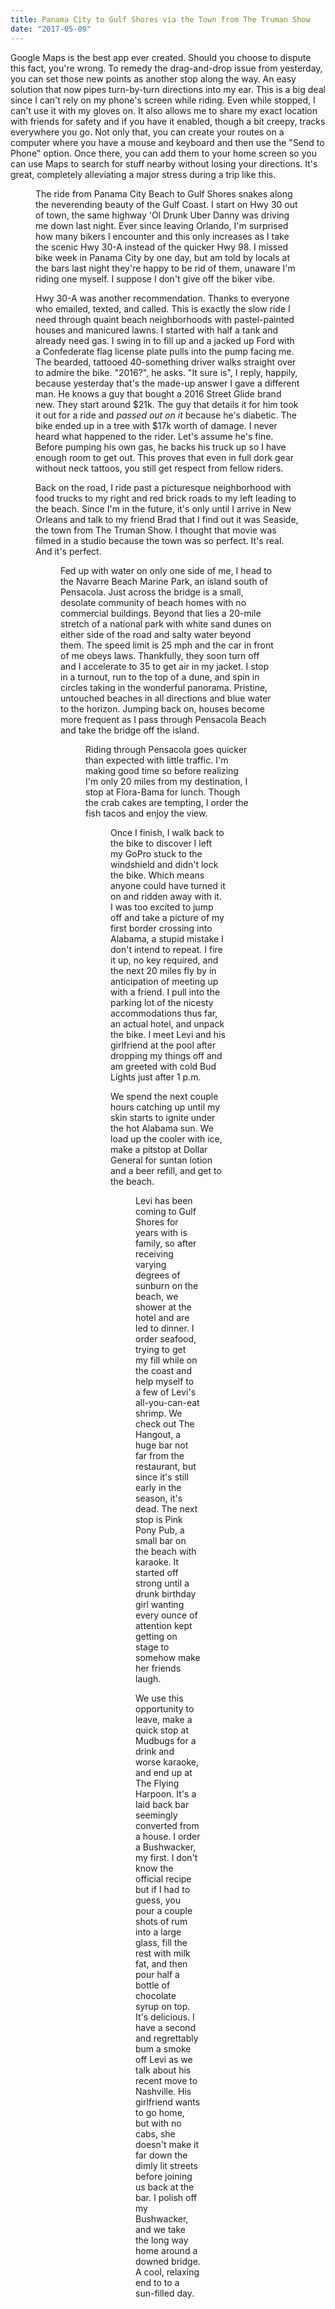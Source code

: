 ```yaml
---
title: Panama City to Gulf Shores via the Town from The Truman Show
date: "2017-05-09"
---
```


Google Maps is the best app ever created. Should you choose to dispute this fact, you're wrong. To remedy the drag-and-drop issue from yesterday, you can set those new points as another stop along the way. An easy solution that now pipes turn-by-turn directions into my ear. This is a big deal since I can't rely on my phone's screen while riding. Even while stopped, I can't use it with my gloves on. It also allows me to share my exact location with friends for safety and if you have it enabled, though a bit creepy, tracks everywhere you go. Not only that, you can create your routes on a computer where you have a mouse and keyboard and then use the "Send to Phone" option. Once there, you can add them to your home screen so you can use Maps to search for stuff nearby without losing your directions. It's great, completely alleviating a major stress during a trip like this.

<Figure caption="Panama City Beach to Gulf Shores. 132 miles." id="day-3" />

The ride from Panama City Beach to Gulf Shores snakes along the neverending beauty of the Gulf Coast. I start on Hwy 30 out of town, the same highway 'Ol Drunk Uber Danny was driving me down last night. Ever since leaving Orlando, I'm surprised how many bikers I encounter and this only increases as I take the scenic Hwy 30-A instead of the quicker Hwy 98. I missed bike week in Panama City by one day, but am told by locals at the bars last night they're happy to be rid of them, unaware I'm riding one myself. I suppose I don't give off the biker vibe.

Hwy 30-A was another recommendation. Thanks to everyone who emailed, texted, and called. This is exactly the slow ride I need through quaint beach neighborhoods with pastel-painted houses and manicured lawns. I started with half a tank and already need gas. I swing in to fill up and a jacked up Ford with a Confederate flag license plate pulls into the pump facing me. The bearded, tattooed 40-something driver walks straight over to admire the bike. "2016?", he asks. "It sure is", I reply, happily, because yesterday that's the made-up answer I gave a different man. He knows a guy that bought a 2016 Street Glide brand new. They start around $21k. The guy that details it for him took it out for a ride and _passed out on it_ because he's diabetic. The bike ended up in a tree with $17k worth of damage. I never heard what happened to the rider. Let's assume he's fine. Before pumping his own gas, he backs his truck up so I have enough room to get out. This proves that even in full dork gear without neck tattoos, you still get respect from fellow riders.

Back on the road, I ride past a picturesque neighborhood with food trucks to my right and red brick roads to my left leading to the beach. Since I'm in the future, it's only until I arrive in New Orleans and talk to my friend Brad that I find out it was Seaside, the town from The Truman Show. I thought that movie was filmed in a studio because the town was so perfect. It's real. And it's perfect.

<Figure
  caption="Seaside, FL, the town from The Truman Show. Picture compliments of whoever took it."
  id="truman-show"
/>

Fed up with water on only one side of me, I head to the Navarre Beach Marine Park, an island south of Pensacola. Just across the bridge is a small, desolate community of beach homes with no commercial buildings. Beyond that lies a 20-mile stretch of a national park with white sand dunes on either side of the road and salty water beyond them. The speed limit is 25 mph and the car in front of me obeys laws. Thankfully, they soon turn off and I accelerate to 35 to get air in my jacket. I stop in a turnout, run to the top of a dune, and spin in circles taking in the wonderful panorama. Pristine, untouched beaches in all directions and blue water to the horizon. Jumping back on, houses become more frequent as I pass through Pensacola Beach and take the bridge off the island.

<Figure caption="Navarre Beach Causeway. Paradise." id="paradise" />

Riding through Pensacola goes quicker than expected with little traffic. I'm making good time so before realizing I'm only 20 miles from my destination, I stop at Flora-Bama for lunch. Though the crab cakes are tempting, I order the fish tacos and enjoy the view.

<Figure caption="Lunchtime views at Flora-Bama" id="flora-bama" />

Once I finish, I walk back to the bike to discover I left my GoPro stuck to the windshield and didn't lock the bike. Which means anyone could have turned it on and ridden away with it. I was too excited to jump off and take a picture of my first border crossing into Alabama, a stupid mistake I don't intend to repeat. I fire it up, no key required, and the next 20 miles fly by in anticipation of meeting up with a friend. I pull into the parking lot of the nicesty accommodations thus far, an actual hotel, and unpack the bike. I meet Levi and his girlfriend at the pool after dropping my things off and am greeted with cold Bud Lights just after 1 p.m.

We spend the next couple hours catching up until my skin starts to ignite under the hot Alabama sun. We load up the cooler with ice, make a pitstop at Dollar General for suntan lotion and a beer refill, and get to the beach.

<Figure caption="Levi and I on Gulf Shores Beach." id="levi-and-i" />

Levi has been coming to Gulf Shores for years with is family, so after receiving varying degrees of sunburn on the beach, we shower at the hotel and are led to dinner. I order seafood, trying to get my fill while on the coast and help myself to a few of Levi's all-you-can-eat shrimp. We check out The Hangout, a huge bar not far from the restaurant, but since it's still early in the season, it's dead. The next stop is Pink Pony Pub, a small bar on the beach with karaoke. It started off strong until a drunk birthday girl wanting every ounce of attention kept getting on stage to somehow make her friends laugh.

We use this opportunity to leave, make a quick stop at Mudbugs for a drink and worse karaoke, and end up at The Flying Harpoon. It's a laid back bar seemingly converted from a house. I order a Bushwacker, my first. I don't know the official recipe but if I had to guess, you pour a couple shots of rum into a large glass, fill the rest with milk fat, and then pour half a bottle of chocolate syrup on top. It's delicious. I have a second and regrettably bum a smoke off Levi as we talk about his recent move to Nashville. His girlfriend wants to go home, but with no cabs, she doesn't make it far down the dimly lit streets before joining us back at the bar. I polish off my Bushwacker, and we take the long way home around a downed bridge. A cool, relaxing end to to a sun-filled day.

<Figure caption="Walking the streets home" id="road-home" />
